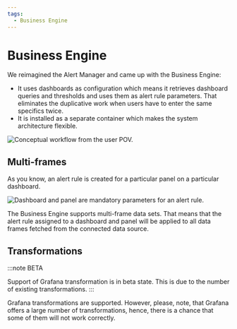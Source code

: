```yaml
---
tags:
  - Business Engine
---
```



# Business Engine

We reimagined the Alert Manager and came up with the Business Engine:

- It uses dashboards as configuration which means it retrieves dashboard queries and thresholds and uses them as alert rule parameters. That eliminates the duplicative work when users have to enter the same specifics twice.
- It is installed as a separate container which makes the system architecture flexible.

<Image
  title="Conceptual workflow from the user POV."
  src="/img/big/business-engine/workflow.png"
/>

## Multi-frames

As you know, an alert rule is created for a particular panel on a particular dashboard.

<Image
  title="Dashboard and panel are mandatory parameters for an alert rule."
  src="/img/big/business-engine/multi-frames.png"
/>

The Business Engine supports multi-frame data sets. That means that the alert rule assigned to a dashboard and panel will be applied to all data frames fetched from the connected data source.

## Transformations

:::note BETA

Support of Grafana transformation is in beta state. This is due to the number of existing transformations.
:::

Grafana transformations are supported. However, please, note, that Grafana offers a large number of transformations, hence, there is a chance that some of them will not work correctly.
